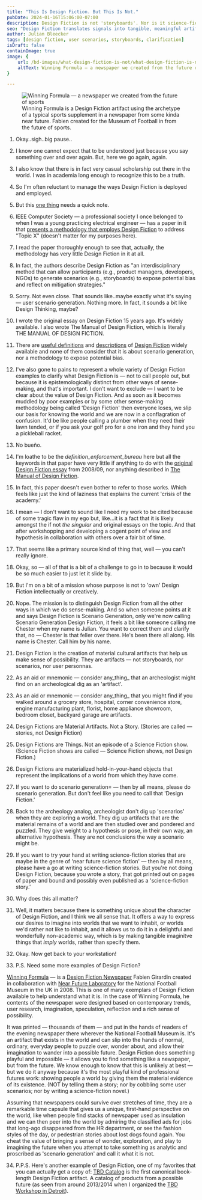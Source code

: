 ```yaml
---
title: "This Is Design Fiction. But This Is Not."
pubDate: 2024-01-16T15:06:00-07:00
description: Design Fiction is not 'storyboards'. Nor is it science-fiction. Science-fiction is science-fiction. It's also not scenarios, because scenarios are scenarios, just like a table cloth is a table cloth, not a plate or coffee mug. This fact as to what Design Fiction is is stated quite clearly in all of the primary material on Design Fiction — Design Fiction is created, fabricated, constructed, materialized and designed artifacts that represent the _implications_ of the worlds from which they have come. They are designed artifacts from a possible future. And artifacts are material cultural objects — not stories, nor scenarios. They are the imagination as expressed in an object.
seo: "Design Fiction translates signals into tangible, meaningful artifacts. Artifacts. Not storyboards."
author: Julian Bleecker
tags: [design fiction, user scenarios, storyboards, clarification]
isDraft: false
containImage: true
image: {
    url: /bd-images/what-design-fiction-is-not/what-design-fiction-is-not-2024-01-16_16-00-04.png,
    altText: Winning Formula — a newspaper we created from the future of sports
}

---
```


<figure>
    <img class="w-auto max-w-full h-auto md:w-full" src="/bd-images/what-design-fiction-is-not/what-design-fiction-is-not-2024-01-16_16-00-04.png"
         alt="Winning Formula — a newspaper we created from the future of sports"/>
    <figcaption>Winning Formula is a Design Fiction artifact using the archetype of a typical sports supplement in a newspaper from some kinda near future. Fabien created for the Museum of Football in from the future of sports.</figcaption>
</figure>

1. Okay..sigh..big pause..<br/>

2. I know one cannot expect that to be understood just because you say something over and over again. But, here we go again, again.<br/>

3. I also know that there is in fact very casual scholarship out there in the world. I was in academia long enough to recognize this to be a truth.

4. So I'm often reluctant to manage the ways Design Fiction is deployed and employed.

5. But this [one thing](https://www.linkedin.com/posts/amalizia_reflecting-on-algorithmic-bias-with-design-activity-7153127156376612865-h-di) needs a quick note.

6. IEEE Computer Society — a professional society I once belonged to when I was a young practicing electrical engineer — has a paper in it that [presents a methodology that employs Design Fiction](https://www.computer.org/csdl/magazine/ex/5555/01/10388369/1TCu6fLw59K) to address "Topic X" (doesn't matter for my purposes here).

7. I read the paper thoroughly enough to see that, actually, the methodology has very little Design Fiction in it at all. 

8. In fact, the authors describe Design Fiction as "an interdisciplinary method that can allow participants (e.g., product managers, developers, NGOs) to generate scenarios (e.g., storyboards) to expose potential bias and reflect on mitigation strategies."

9. Sorry. Not even close. That sounds like..maybe exactly what it's saying — user scenario generation. Nothing more. In fact, it sounds a bit like Design Thinking, maybe?

10. I wrote the original essay on Design Fiction 15 years ago. It's widely available. I also wrote The Manual of Design Fiction, which is literally THE MANUAL OF DESIGN FICTION. 

11. There are [useful definitions](https://youtu.be/t_UT78JOauM) and [descriptions](https://youtu.be/t_UT78JOauM) of [Design Fiction](https://www.google.com/search?q=a+short+essay+on+design+science+fact+and+fiction#ip=1) widely available and none of them consider that it is about scenario generation, nor a methodology to expose potential bias. 

12. I've also gone to pains to represent a whole variety of Design Fiction examples to clarify what Design Fiction is — not to call people out, but because it is epistemologically distinct from other ways of sense-making, and that's important. I don't want to exclude — I want to be clear about the value of Design Fiction. And as soon as it becomes muddled by poor examples or by some other sense-making methodology being called 'Design Fiction' then everyone loses, we slip our basis for knowing the world and we are now in a conflagration of confusion. It'd be like people calling a plumber when they need their lawn tended, or if you ask your golf pro for a one iron and they hand you a pickleball racket. 

13. No bueño.

14. I'm loathe to be the _definition_enforcement_bureau_ here but all the keywords in that paper have very little if anything to do with the [original Design Fiction essay](https://blog.nearfuturelaboratory.com/2009/03/17/design-fiction-a-short-essay-on-design-science-fact-and-fiction/) from 2008/09, nor anything described in [The Manual of Design Fiction](https://nearfuturelaboratory.com/the-manual-of-design-fiction).

15. In fact, this paper doesn't even bother to refer to those works. Which feels like just the kind of laziness that explains the current 'crisis of the academy.'

16. I mean — I don't want to sound like I need my work to be cited because of some tragic flaw in my ego but, like...it is a fact that it is likely amongst the if not _the singular_ and original essays on the topic. And that after workshopping and developing a cogent point of view and hypothesis in collaboration with others over a fair bit of time. 

17. That seems like a primary source kind of thing that, well — you can't really ignore.

18. Okay, so — all of that is a bit of a challenge to go in to because it would be so much easier to just let it slide by.

19. But I'm on a bit of a mission whose purpose is not to 'own' Design Fiction intellectually or creatively.

20. Nope. The mission is to distinguish Design Fiction from all the other ways in which we do sense-making. And so when someone points at it and says Design Fiction is Scenario Generation, only we're now calling Scenario Generation Design Fiction, it feels a bit like someone calling me Chester when my name is Julian. You want to correct them and clarify that, no — Chester is that feller over there. He's been there all along. His name is Chester. Call him by his name.

21. Design Fiction is the creation of material cultural artifacts that help us make sense of possibility. They are artifacts — not storyboards, nor scenarios, nor user personnas.

22. As an aid or mnemonic — consider any_thing_ that an archeologist might find on an archeological dig as an 'artifact'.

23. As an aid or mnemonic — consider any_thing_ that you might find if you walked around a grocery store, hospital, corner convenience store, engine manufacturing plant, florist, home appliance showroom, bedroom closet, backyard garage are artifacts.

24. Design Fictions are Material Artifacts. Not a Story. (Stories are called — stories, not Design Fiction)

25. Design Fictions are Things. Not an episode of a Science Fiction show. (Science Fiction shows are called — Science Fiction shows, not Design Fiction.)

26. Design Fictions are materialized hold-in-your-hand objects that represent the implications of a world from which they have come.

27. If you want to do scenario generation= — then by all means, please do scenario generation. But don't feel like you need to call that 'Design Fiction.' 

28. Back to the archeology analog, archeologist don't dig up 'scenarios' when they are exploring a world. They dig up artifacts that are the material remains of a world and are then studied over and pondered and puzzled. They give weight to a hypothesis or pose, in their own way, an alternative hypothesis. They are not conclusions the way a scenario might be.

29. If you want to try your hand at writing science-fiction stories that are maybe in the genre of 'near future science fiction' — then by all means, please have a go at writing science-fiction stories. But you're not doing Design Fiction, because you wrote a story, that got printed out on pages of paper and bound and possibly even published as a 'science-fiction story.'

30. Why does this all matter?

31. Well, it matters because there is something unique about the character of Design Fiction, and I think we all sense that. It offers a way to express our desires to imagine into worlds that we want to inhabit, or worlds we'd rather not like to inhabit, and it allows us to do it in a delightful and wonderfully non-academic way, which is by making tangible imaginitve things that _imply_ worlds, rather than specify them.

32. Okay. Now get back to your workstation!

33. P.S. Need some more examples of Design Fiction? 

[Winning Formula](https://shop.nearfuturelaboratory.com/products/winning-formula) — is a [Design Fiction Newspaper](https://winningformula.nearfuturelaboratory.com) Fabien Girardin created in collaboration with [Near Future Laboratory](https://shop.nearfuturelaboratory.com/products/winning-formula) for the National Football Museum in the UK in 2008. 
This is one of many exemplars of Design Fiction available to help understand what it is. In the case of Winning Formula, he contents of the newspaper were designed based on contemporary trends, user research, imagination, speculation, reflection and a rich sense of possibility. 

It was printed — thousands of them — and put in the hands of readers of the evening newspaper there wherever the National Football Museum is. It's an artifact that exists in the world and can slip into the hands of normal, ordinary, everyday people to puzzle over, wonder about, and allow their imagination to wander into a possible future. Design Fiction does something playful and impossible — it allows you to find something like a newspaper, but from the future. We know enough to know that this is unlikely at best — but we do it anyway because it's the most playful kind of professional futures work: showing people a world by giving them the material evidence of its existence. (NOT by telling them a story; nor by cobbling some user scenarios; nor by writing a science-fiction  novel.) 

Assuming that newspapers could survive over stretches of time, they are a remarkable time capsule that gives us a unique, first-hand perspective on the world, like when people find stacks of newspaper used as insulation and we can then peer into the world by admiring the classified ads for jobs that long-ago disappeared from the HR department, or see the fashion styles of the day, or pedestrian stories about lost dogs found again. You cheat the value of bringing a sense of wonder, exploration, and play to imagining the future when you attempt to take something as analytic and proscribed as 'scenario generation' and call it what it is not.

34. P.P.S. Here's another example of Design Fiction, one of my favorites that you can actually get a copy of:
 [TBD Catalog](https://shop.nearfuturelaboratory.com/products/tbd-catalog-10th-anniversary-edition) is the first canonical book-length Design Fiction artifact. A catalog of products from a possible future (as seen from around 2013/2014 when I organized the [TBD Workshop in Detroit](https://tbdcatalog.com/)).